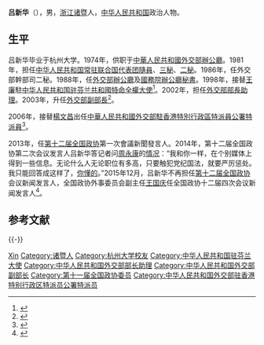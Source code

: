 '''吕新华'''（{{bd|1951年|1月||catIdx=}}），男，[[浙江省|浙江]][[诸暨|诸暨]]人，[[中华人民共和国|中华人民共和国]]政治人物。

== 生平 ==
吕新华毕业于杭州大学。1974年，供职于[[中華人民共和國外交部辦公廳|中華人民共和國外交部辦公廳]]。1981年，担任[[中华人民共和国常驻联合国代表团|中华人民共和国常驻联合国代表团]][[隨員|隨員]]、[[三秘|三秘]]、[[二秘|二秘]]。1986年，任外交部幹部司二秘。1988年，任[[外交部辦公廳|外交部辦公廳]]及[[國務院辦公廳|國務院辦公廳]][[秘書|秘書]]。1998年，接替[[王廉|王廉]]駐[[中国驻芬兰大使列表|中华人民共和国驻芬兰共和國特命全權大使]]<ref>{{cite web |author = 中华人民共和国外交部 |title = 中国驻芬兰历任大使 |url = http://www.mfa.gov.cn/chn/pds/ziliao/wjrw/2167/2172/t9254.htm |publisher = 中华人民共和国外交部 |accessdate = 2012-03-07}}</ref>。2002年，担任[[中华人民共和国外交部部长助理|外交部部長助理]]。2003年，升任[[中华人民共和国外交部副部长|外交部副部長]]<ref>{{cite book |author=陶存 |title=《香港回归十年志》|year=2007年 |publisher=山东人民出版社 |isbn = 9787209042475 |pages = 46}}</ref>。

2006年，接替[[楊文昌_(外交官)|楊文昌]]出任[[中華人民共和國外交部駐香港特別行政區特派員公署|中華人民共和國外交部駐香港特別行政區特派員公署]][[中国外交部驻香港特派员公署特派员列表|特派員]]<ref>{{Cite web |url=http://district.ce.cn/newarea/sddy/201204/12/t20120412_23236321.shtml |title=2012年4月，呂新華離任外交部駐港公署特派員 |accessdate=2012-04-13 |archive-date=2019-05-14 |archive-url=https://web.archive.org/web/20190514232350/http://district.ce.cn/newarea/sddy/201204/12/t20120412_23236321.shtml |dead-url=no }}</ref>。

2013年，任[[第十二届全国政协|第十二届全国政协]]第一次會議新聞發言人。2014年，第十二届全国政协第二次会议发言人吕新华答记者问[[周永康|周永康]]的[[周永康案|情况]]：“我和你一样，在个别媒体上得到一些信息。无论什么人无论职位有多高，只要触犯党纪国法，就要严厉惩处。我只能回答成这样了，[[你懂的|你懂的]]。”2015年12月，吕新华不再担任[[第十二届全国政协|第十二届全国政协]]会议新闻发言人，全国政协外事委员会副主任[[王国庆_(政协)|王国庆]]任全国政协十二届四次会议新闻发言人<ref>{{cite news|title=吕新华不再担任全国政协大会发言人 王国庆继任|url=http://news.xinhuanet.com/politics/2015-12/22/c_128556855.htm|accessdate=2015-12-22|newspaper=新华网|archive-date=2015-12-23|archive-url=https://web.archive.org/web/20151223164626/http://news.xinhuanet.com/politics/2015-12/22/c_128556855.htm|dead-url=no}}</ref>。

== 参考文献 ==
{{Reflist|2}}
{{-}}

{{start box}}
{{s-dip}}
{{succession box|[[楊文昌_(外交官)|楊文昌]]|[[宋哲|宋哲]]|[[中国外交部驻香港特派员公署特派员列表|中華人民共和國外交部駐香港特別行政區特派員公署特派員]]|2006年2月－2012年4月}}
{{succession box|[[王廉|王廉]]|[[張直鑑|張直鑑]]|[[中国驻芬兰大使列表|中华人民共和国驻芬兰大使]]|1998年11月－2001年2月}}
{{end box}}

{{Authority control}}
{{DEFAULTSORT:Lv}}
[[Category:吕姓|Xin]]
[[Category:诸暨人|Category:诸暨人]]
[[Category:杭州大学校友|Category:杭州大学校友]]
[[Category:中华人民共和国驻芬兰大使|Category:中华人民共和国驻芬兰大使]]
[[Category:中华人民共和国外交部部长助理|Category:中华人民共和国外交部部长助理]]
[[Category:中华人民共和国外交部副部长|Category:中华人民共和国外交部副部长]]
[[Category:第十一届全国政协委员|Category:第十一届全国政协委员]]
[[Category:中华人民共和国外交部驻香港特别行政区特派员公署特派员|Category:中华人民共和国外交部驻香港特别行政区特派员公署特派员]]
